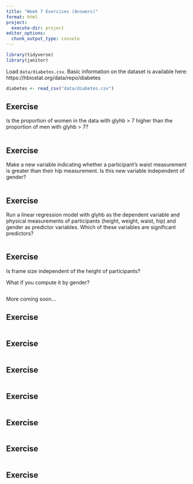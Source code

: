 ```yaml
---
title: "Week 7 Exercises (Answers)"
format: html
project:
  execute-dir: project
editor_options: 
  chunk_output_type: console
---
```



```r
library(tidyverse)
library(janitor)
```

Load `data/diabetes.csv`.  Basic information on the dataset is available here: https://hbiostat.org/data/repo/diabetes


```r
diabetes <- read_csv("data/diabetes.csv")
```


## Exercise 

Is the proportion of women in the data with glyhb > 7 higher than the proportion of men with glyhb > 7?

```r


```



## Exercise

Make a new variable indicating whether a participant's waist measurement is greater than their hip measurement.  Is this new variable independent of gender?

```r


```


## Exercise

Run a linear regression model with glyhb as the dependent variable and physical measurements of participants (height, weight, waist, hip) and gender as predictor variables.  Which of these variables are significant predictors?

```r


```


## Exercise

Is frame size independent of the height of participants?

What if you compute it by gender?

```r


```


More coming soon...

## Exercise



```r

```


## Exercise



```r

```


## Exercise



```r

```


## Exercise



```r

```


## Exercise



```r

```


## Exercise



```r

```


## Exercise



```r

```


